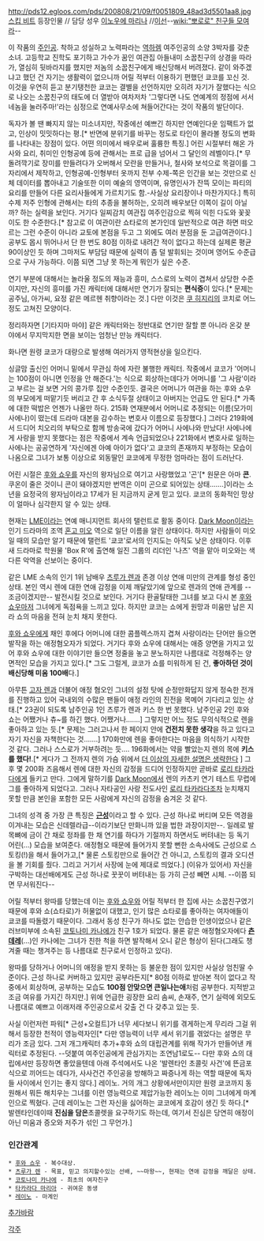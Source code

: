 http://pds12.egloos.com/pds/200808/21/09/f0051809_48ad3d5501aa8.jpg
[[스킵 비트]] 등장인물 // 담당 성우 [[이노우에 마리나]] //[[이선]]--[[wiki:"뽀로로" 친구들 모여라]]--

이 작품의 [[주인공]]. 착하고 성실하고 노력파라는 [[역하렘]] 여주인공의 소양 3박자를 갖춘 소녀. 고등학교 진학도 포기하고 가수가 꿈인 여관집 아들내미 소꿉친구의 상경을 따라가, 열심히 뒷바라지를 했지만 저놈의 소꿉친구에게 배신당해서 버려졌다. 같이 와주겠냐고 했던 건 자기는 생활력이 없으니까 어릴 적부터 이용하기 편했던 쿄코를 꼬신 것. 이것을 우연히 듣고 분기탱천한 쿄코는 결별을 선언하지만 오히려 자기가 잘했다는 식으로 나오는 소꿉친구의 태도에 더 열받아 여차저차 '그렇다면 나도 연예계의 정점에 서서 네놈을 눌러주마!'라는 심정으로 연예사무소에 쳐들어간다는 것이 작품의 발단이다.

독자가 볼 땐 빠지지 않는 미소녀지만, 작중에선 예쁘긴 하지만 연예인다운 임팩트가 없고, 인상이 밋밋하다는 평.[* 반면에 분위기를 바꾸는 정도로 타인이 몰라볼 정도의 변화를 나타내는 장점이 있다. 어떤 의미에서 배우로써 훌륭한 특징.] 어린 시절부터 해온 가사와 요리, 취미인 인형공예 등에 관해서는 프로 급을 넘어서 그 달인의 레벨이다.[* 무 돌려깍기로 장미를 만들려다가 오버해서 모란을 만들거나, 철사와 보석으로 목걸이를 그 자리에서 제작하고, 인형공예-인형부터 옷까지 전부 수제-쪽은 인간을 보는 것만으로 신체 데이터를 뽑아내고 기술또한 이미 예술의 영역이며, 유명인사가 잔뜩 모이는 파티의 요리를 만들어 다른 요리사들에게 가르치기도 함.-사실상 요리장이나 마찬가지다.] 특히 수제 저주 인형에 관해서는 타의 추종을 불허하는, 오히려 배우보단 이쪽이 길이 아닐까? 하는 실력을 보인다. 거기다 일찌감치 여관집 여주인감으로 찍혀 익힌 다도와 꽃꽂이도 한 수준한다.[* 참고로 이 여관이란 쇼타로의 본가인데 일반적으로 여관 하면 떠오르는 그런 수준이 아니라 교토에 본점을 두고 그 외에도 여러 분점을 둔 고급여관이다.] 공부도 몹시 뛰어나서 단 한 번도 80점 이하로 내려간 적이 없다고 하는데 실제론 평균 90이상인 듯 하며 그마저도 부담담 때문에 실력이 좀 덜 발휘되는 것이며 영어도 수준급으로 구사 가능하다. 이쯤 되면 그냥 못 하는게 뭐인가 싶은 수준.

연기 부분에 대해서는 놀라울 정도의 재능과 흥미, 스스로의 노력이 겹쳐서 상당한 수준 이지만, 자신의 흥미를 가진 캐릭터에 대해서만 연기가 잘되는 '''편식증'''이 있다.[* 문제는 공주님, 아가씨, 요정 같은 메르헨 취향이라는 것.] 다만 이것은 [[쿠 히지리]]의 코치로 어느 정도 고쳐진 모양이다. 

정리하자면 [기타지마 마야] 같은 캐릭터와는 정반대로 연기만 잘할 뿐 아니라 온갖 분야에서 무지막지한 면을 보이는 엄청난 만능 캐릭터다.

화나면 원령 쿄코가 대량으로 발생해 여러가지 영적현상을 일으킨다.

싱글맘 출신인 어머니 밑에서 무관심 하에 자란 불행한 캐릭터. 작중에서 쿄코가 '어머니는 100점이 아니면 인정을 안 해준다.'는 식으로 회상하는데다가 어머니를 '그 사람'이라고 부르는 걸 보면 거의 콩가루 집안 수준인듯. 결국은 어머니가 여관을 하는 후와 쇼우의 부모에게 떠맡기듯 버리고 간 후 소식두절 상태이고 아버지는 언급도 안 된다.[* 가족에 대한 떡밥은 언젠가 나올만 하다. 215화 연재분에서 어머니로 추정되는 이름(모가미 사에나)이 떴는데 드라마 대본을 감수하는 변호사 이름으로 등장했다.] 그러다 219화에서 드디어 치오리의 부탁으로 함께 방송국에 갔다가 어머니 사에나와 만났다! 사에나에게 사랑을 받지 못했다는 점은 작중에서 계속 언급되었으나 221화에서 변호사로 일하는 사에나는 공공연하게 '자신에겐 아예 아이가 없다'고 쿄코의 존재까지 부정하는 모습이 나옴으로 그녀가 보통 이상으로 외동딸인 쿄코에게 무정한 엄마라는 점이 드러난다.  

어린 시절은 [[후와 쇼우]]를 자신의 왕자님으로 여기고 사랑했었고 '곤'[* 원문은 아마 '''콘'''. 쿠온이 줄은 것이니 콘이 돼야겠지만 번역은 이미 곤으로 되어있는 상태…….]이라는 소년을 요정국의 왕자님이라고 17세가 된 지금까지 굳게 믿고 있다. 쿄코의 동화적인 망상이 얼마나 심각한지 알 수 있는 상태. 

현재는 [[LME]]이라는 연예 매니지먼트 회사의 탤런트로 활동 중이다. [[Dark Moon]]이라는 인기 드라마의 조역 [[혼고 미오]] 역으로 일단 이름을 알린 상태이다. 하지만 사람들이 미오일 때의 모습만 알기 때문에 탤런트 '쿄코'로서의 인지도는 아직도 낮은 상태이다. 이후 새 드라마로 학원물 'Box R'에 출연해 일진 그룹의 리더인 '나츠' 역을 맡아 미오와는 색다른 악역을 선보이는 중이다.    

같은 LME 소속의 인기 1위 남배우 [[츠루가 렌]]과 존경 이상 연애 미만의 관계를 형성 중인 상태. 본인 역시 렌에 대한 연애 감정을 이제 깨달았기에 앞으로 렌과의 연애 관계를 --조금이겠지만-- 발전시킬 것으로 보인다.  거기다 환골탈태한 그녀를 보고 다시 본 [[후와 쇼우]]마저 그녀에게 독점욕을 느끼고 있다. 하지만 쿄코는 쇼에게 원망과 미움만 남은 지라 쇼의 마음을 전혀 눈치 채지 못한다.   

[[후와 쇼우]]에게 채인 후에다 어머니에 대한 콤플렉스까지 겹쳐 사랑이라는 단어만 들으면 발작을 하는 애정혐오자가 되었다. 거기다 후와 쇼우에 대해서는 애증 양면을 가지고 있어 후와 쇼우에 대한 이야기만 들으면 정줄을 놓고 분노하지만 나름대로 걱정해주는 양면적인 모습을 가지고 있다.[* 그도 그럴게, 쿄코가 쇼를 미워하게 된 건, '''좋아하던 것이 배신당해 미움 100배'''다.]

아무튼 [[고자 렌]]과 더불어 애정 혐오인 그녀의 설정 탓에 순정만화답지 않게 정숙한 전개를 진행하고 있어 국내외의 수많은 팬들이 애정 라인의 진전을 목메어 기다리고 있는 상태.[* 23권이 되도록 남주인공 1인 츠루가 렌과 키스 한 번 못했다. 남주인공 2인 후와 쇼는 어쨌거나 츄~를 하긴 했다. 어쨌거나…….] 그렇지만 어느 정도 무의식적으로 렌을 좋아하고 있는 듯.[* 문제는 그러고나서 한 페이지 안에 '''건전치 못한 생각'''을 하고 있다고 자기 자신을 자책한다는 것…….] 170화만에 렌을 좋아한다는 마음을 의식하기 시작한 것 같다. 그러나 스스로가 거부하려는 듯…. 196화에서는 약을 빨았는지 렌의 목에 '''키스를 했다!'''.[* 게다가 그 전까지 렌의 가슴 위에서 [[더 이상의 자세한 설명은 생략한다]] ] 그 후 몇 200화 즈음해서 렌에 대한 자신의 감정을 드디어 인정하지만 곧바로 [[로리 타카라다]]에게 들키고 만다. 그에게 말하기를 [[Dark Moon]]에서 렌의 카츠키 연기 테스트 무렵에 그를 좋아하게 되었다고. 그러나 자타공인 사랑 전도사인 [[로리 타카라다]]조차 눈치채지 못할 만큼 본인을 포함한 모든 사람에게 자신의 감정을 숨겨온 것 같다.

그녀의 성격 중 가장 큰 특징은 '''[[근성]]'''이라고 할 수 있다. 근성 하나로 버티며 모든 역경을 이겨내는 모습은 신데렐라급--이라기보단 만화니까 있을 법한 과장이지만--. 일례로 발목뼈에 금이 간 채로 정좌를 한 채 연기를 하다가 기절까지 하면서도 버텨내는 등 독기 어린(…) 모습을 보여준다. 애정혐오 때문에 들어가지 못할 뻔한 소속사에도 근성으로 스토킹(!)을 해서 들어가고,[* 물론 스토킹만으로 들어간 건 아니고, 스토킹의 결과 오디션을 볼 기회를 줬다. 그리고 거기서 사장에 눈에 제대로 띄었다.] (이유가 있어서) 자신을 구박하는 대선배에게도 근성 하나로 꿋꿋이 버텨내는 등 가히 근성 빼면 시체. --이쯤 되면 무서워진다--

어릴 적부터 왕따를 당했는데 이는 [[후와 쇼우]]와 어릴 적부터 한 집에 사는 소꿉친구였기 때문에 후와 쇼(쇼타로)가 허물없이 대했고, 인기 많은 쇼타로를 좋아하는 여자애들이 쿄코를 따돌렸기 때문이다. 그래서 동성 친구가 하나도 없는 안습한 인생이었으나 같은 러브미부에 소속된 [[코토나미 카나에]]가 친구 1호가 되었다. 물론 같은 애정혐오자에다 '''[[츤데레]]'''(…)인 카나에는 그녀가 친한 척을 하면 발작해서 오니 같은 형상이 된다(그래도 챙겨줄 때는 챙겨주는 등 나름대로 친구로서 인정하고 있다).

왕따를 당하거나 어머니의 애정을 받지 못하는 등 불운한 점이 있지만 사실상 엄친딸 수준이다. 근성 하나로 커버하고 있지만 공부라든지[* 80점 이하로 받아본 적이 없다고 작중에서 회상하며, 공부하는 모습도 '''100점 안맞으면 큰일나는애'''처럼 공부한다. 지적받고 조금 여유를 가지긴 하지만.] 위에 언급한 굉장한 요리 솜씨, 손재주, 연기 실력에 외모도 나름대로 예쁘고 이래저래 주인공으로서 갖출 건 다 갖추고 있는 듯.

사실 이런저런 파워[* 근성+오컬트]가 너무 세다보니 위기를 겪게하는게 무리라 그걸 위해서 등장한 천적이 영능력자인[* 다만 영능력이 너무 세서 위기를 겪었다는 설명은 무리가 조금 있다. 그저 개그캐릭터 추가+후와 쇼의 대립관계를 위해 작가가 만들어낸 캐릭터로 추정된다. --덧붙여 여주인공에게 관심가지는 조연남1로도-- 다만 후와 쇼의 대립에서만 등장하면 좋았을텐데 아래 주석에서도 나온 '발렌타인 초콜릿 사건'에 뜬금포 식으로 끼어드는 데다가, 사사건건 주인공을 방해하고 짜증나게 하는 역할 때문에 독자들 사이에서 인기는 좋지 않다.] 레이노. 거의 개그 상황에서만이지만 원령 쿄코까지 동원해서 뭐든 해치우는 그녀를 이런 영능력으로 제압가능한 레이노는 이미 그녀에게 마계인으로 찍혔다. 근데 레이노는 그런 자신을 싫어하는 쿄코에게 호감이 생긴 듯 하다.[* 발렌타인데이때 '''진심을 담은'''초콜렛을 요구하기도 하는데, 여기서 진심은 당연히 애정이 아닌 미움과 증오와 저주가 섞인 그 무언가.]

=== 인간관계 ===
 * [[후와 쇼우]] - 복수대상.
 * [[츠루가 렌]] - 목표, 믿고 의지할수있는 선배, ~~마왕~~, 현재는 연애 감정을 깨달은 상태.
 * [[코토나미 카나에]] - 최초의 여자친구
 * [[타카라다 마리아]] - 귀여운 동생
 * [[레이노]] - 마계인
[[추가바람]]

[[각주]]
